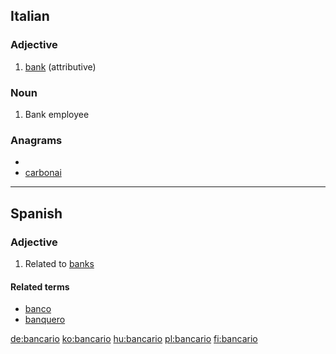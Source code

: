 ==Italian==

===Adjective===
{{it-adj|bancar|io|ia|i|ie}}

# [[bank]] (attributive)

===Noun===
{{it-noun|bancar|m|io|i|f=bancaria}}

# Bank employee

===Anagrams===
* {{alphagram|aabcinor}}
* [[carbonai#Italian|carbonai]]

----

==Spanish==

===Adjective===
{{es-adj|f=bancaria}}

# Related to [[bank]]s

====Related terms====
* [[banco]]
* [[banquero]]

[[de:bancario]]
[[ko:bancario]]
[[hu:bancario]]
[[pl:bancario]]
[[fi:bancario]]